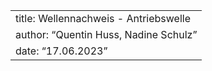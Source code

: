 
---
title: Wellennachweis - Antriebswelle
author: "Quentin Huss, Nadine Schulz"
date: "17.06.2023"
---
\pagebreak
